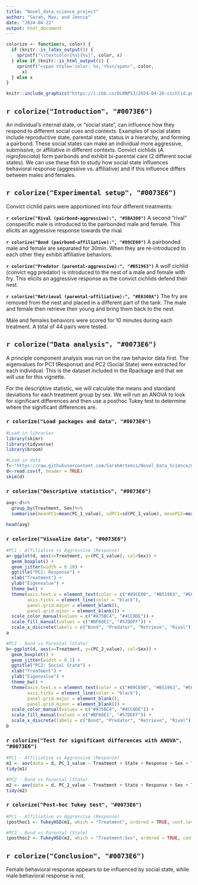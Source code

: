 ```yaml
---
title: "Novel_data_science_project"
author: "Sarah, Max, and Jennie"
date: "2024-04-22"
output: html_document
---
```


```r
colorize <- function(x, color) {
  if (knitr::is_latex_output()) {
    sprintf("\\textcolor{%s}{%s}", color, x)
  } else if (knitr::is_html_output()) {
    sprintf("<span style='color: %s;'>%s</span>", color,
      x)
  } else x
}
```

```r
knitr::include_graphics("https://i.ibb.co/DL0NPSJ/2024-04-26-cichlid.png")
```

## `r colorize("Introduction", "#0073E6")`

An individual's internal state, or "social state", can influence how they respond to different social cues and contexts. Examples of social states include reproductive state, parental state, status in a hierarchy, and forming a pairbond. These social states can make an individual more aggressive, submissive, or affiliative in different contexts. Convict cichlids (*A. nigrofasciata*) form pairbonds and exhibit bi-parental care (2 different social states). We can use these fish to study how social state influences behavioral response (aggressive vs. affiliative) and if this influence differs between males and females.

## `r colorize("Experimental setup", "#0073E6")`

Convict cichlid pairs were apportioned into four different treatments:

**`r colorize("Rival (pairbond-aggressive):", "#5BA300")`** A second "rival" conspecific male is introduced to the pairbonded male and female. This elicits an aggressive response towards the rival.

**`r colorize("Bond (pairbond-affiliative):", "#89CE00")`** A pairbonded male and female are separated for 30min. When they are re-introduced to each other they exhibit affiliative behaviors.

**`r colorize("Predator (parental-aggressive):", "#B51963")`** A wolf cichlid (convict egg predator) is introduced to the nest of a male and female with fry. This elicits an aggressive response as the convict cichlids defend their nest.

**`r colorize("Retrieval (parental-affiliative):", "#E6308A")`** The fry are removed from the nest and placed in a different part of the tank. The male and female then retrieve their young and bring them back to the nest.

Male and females behaviors were scored for 10 minutes during each treatment. A total of 44 pairs were tested.

## `r colorize("Data analysis", "#0073E6")`

A principle component analysis was run on the raw behavior data first. The eigenvalues for PC1 (Response) and PC2 (Social State) were extracted for each individual. This is the dataset included in the Rpackage and that we will use for this vignette.

For the descriptive statistic, we will calculate the means and standard deviations for each treatment group by sex. We will run an ANOVA to look for significant differences and then use a posthoc Tukey test to determine where the significant differences are.

### `r colorize("Load packages and data", "#0073E6")`

```r
#Load in libraries
library(skimr)
library(tidyverse)
library(broom)

#Load in data
f<-"https://raw.githubusercontent.com/SarahArtemis/Novel_Data_Science/main/ConvictCichlid_PC1%262_eigenvalues.csv"
d<-read.csv(f, header = TRUE)
skim(d)
```

### `r colorize("Descriptive statistics", "#0073E6")`

```R
avg<-d%>%
  group_by(Treatment, Sex)%>%
  summarise(meanPC1=mean(PC_1_value), sdPC1=sd(PC_1_value), meanPC2=mean(PC_2_value), sdPC2=sd(PC_2_value))

head(avg)

```

### `r colorize("Visualize data", "#0073E6")`

```R
#PC1 - Affiliative vs Aggressive (Response)
a<-ggplot(d, aes(x=Treatment, y=(PC_1_value), col=Sex)) +
  geom_boxplot() + 
  geom_jitter(width = 0.10) +
  ggtitle("PC1: Response") +
  xlab("Treatment") + 
  ylab("Eigenvalue") +
  theme_bw() +
  theme(axis.text.x = element_text(color = c("#89CE00", "#B51963", "#E6308A", "#5BA300")),
        axis.ticks = element_line(color = "black"),  
        panel.grid.major = element_blank(),  
        panel.grid.minor = element_blank()) +
  scale_color_manual(values = c("#A75BC4", "#4CC0DE")) +
  scale_fill_manual(values = c("#BF68E1", "#57DDFF")) +
  scale_x_discrete(labels = c("Bond", "Predator", "Retrieve", "Rival"))
a

#PC2 - Bond vs Parental (State)
b<-ggplot(d, aes(x=Treatment, y=(PC_2_value), col=Sex)) +
  geom_boxplot() + 
  geom_jitter(width = 0.2) +
  ggtitle("PC2: Social State") +
  xlab("Treatment") + 
  ylab("Eigenvalue") +
  theme_bw() +
  theme(axis.text.x = element_text(color = c("#89CE00", "#B51963", "#E6308A", "#5BA300")),
        axis.ticks = element_line(color = "black"),  
        panel.grid.major = element_blank(),  
        panel.grid.minor = element_blank()) +
  scale_color_manual(values = c("#A75BC4", "#4CC0DE")) +
  scale_fill_manual(values = c("#BF68E1", "#57DDFF")) +
  scale_x_discrete(labels = c("Bond", "Predator", "Retrieve", "Rival"))
b

```

### `r colorize("Test for significant differences with ANOVA", "#0073E6")`

```R
#PC1 - Affiliative vs Aggressive (Response)
m1 <- aov(data = d, PC_1_value ~ Treatment + State + Response + Sex + Treatment:Sex + State:Sex + Response:Sex)
tidy(m1)

#PC2 - Bond vs Parental (State)
m2 <- aov(data = d, PC_2_value ~ Treatment + State + Response + Sex + Treatment:Sex + State:Sex + Response:Sex)
tidy(m2)

```

### `r colorize("Post-hoc Tukey test", "#0073E6")`

```R
#PC1 - Affiliative vs Aggressive (Response)
(posthoc1 <- TukeyHSD(m1, which = "Treatment", ordered = TRUE, conf.level = 0.95))

#PC2 - Bond vs Parental (State)
(posthoc2 <- TukeyHSD(m2, which = "Treatment:Sex", ordered = TRUE, conf.level = 0.95))
```

## `r colorize("Conclusion", "#0073E6")`

Female behavioral response appears to be influenced by social state, while male behavioral response is not.
